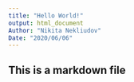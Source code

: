 ```yaml
---
title: "Hello World!"
output: html_document
Author: "Nikita Nekliudov"
Date: "2020/06/06"
---
```

## This is a markdown file
